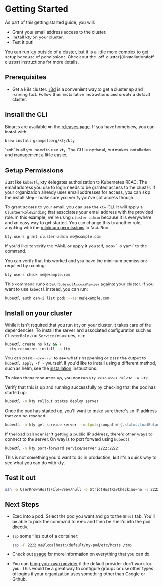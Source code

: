 
# Getting Started

As part of this getting started guide, you will:

- Grant your email address access to the cluster.
- Install kty on your cluster.
- Test it out!

<Callout type="info">
  You can run kty outside of a cluster, but it is a little more complex to get
  setup because of permissions. Check out the
  [off-cluster](/installation#off-cluster) instructions for more details.
</Callout>

## Prerequisites

- Get a k8s cluster. [k3d][k3d] is a convenient way to get a cluster up and
  running fast. Follow their installation instructions and create a default
  cluster.

## Install the CLI

Binares are available on the [releases page][cli-download]. If you have
homebrew, you can install with:

```bash
brew install grampelberg/kty/kty
```

<Callout type="info">
  `ssh` is all you need to use kty. The CLI is optional, but makes installation
  and management a little easier.
</Callout>

## Setup Permissions

Just like `kubectl`, kty delegates authorization to Kubernetes RBAC. The email
address you use to login needs to be granted access to the cluster. If your
organization already uses email addresses for access, you can skip the install
step - make sure you verify you've got access though.

To grant access to your email, you can use the `kty` CLI. It will apply a
`ClusteerRoleBinding` that associates your email address with the provided role.
In this example, we're using `cluster-admin` because it is everywhere and an
easy way to get started. You can change this to another role, anything with the
[minimum permissions](/architecture/access-control#authorization) in fact. Run:

```bash
kty users grant cluster-admin me@example.com
```

<Callout type="info">
  If you'd like to verify the YAML or apply it youself, pass `-o yaml` to the
  command.
</Callout>

You can verify that this worked and you have the minimum permissions required by
running:

```bash
kty users check me@example.com
```

This command runs a `SelfSubjectAccessReview` against your cluster. If you want
to use `kubectl` instead, you can run:

```bash
kubectl auth can-i list pods --as me@example.com
```

## Install on your cluster

While it isn't required that you run `kty` on your cluster, it takes care of the
dependencies. To install the server and associated configuration such as
`ClusterRole` and `Service` resources, run:

```bash
kubectl create ns kty && \
  kty resources install -n kty
```

<Callout type="info">

You can pass `--dry-run` to see what's happening or pass the output to
`kubectl apply -f -` yourself. If you'd like to install using a different
method, such as helm, see the [installation](/installation) instructions.

To clean these resources up, you can run `kty resources delete -n kty`.

</Callout>

Verify that this is up and running successfully by checking that the pod has
started up:

```bash
kubectl -n kty rollout status deploy server
```

Once the pod has started up, you'll want to make sure there's an IP address that
can be reached:

```bash
kubectl -n kty get service server --output=jsonpath='{.status.loadBalancer.ingress[0].ip}'
```

<Callout type="warning">

If the load balancer isn't getting a public IP address, there's other ways to
connect to the server. On way is to port forward using `kubectl`:

```bash
kubectl -n kty port-forward service/server 2222:2222
```

This is not something you'd want to do in production, but it's a quick way to
see what you can do with kty.

</Callout>

## Test it out

```bash
ssh -o UserKnownHostsFile=/dev/null -o StrictHostKeyChecking=no -p 2222 me@localhost
```

## Next Steps

- Exec into a pod. Select the pod you want and go to the `Shell` tab. You'll be
  able to pick the command to exec and then be shell'd into the pod directly.

- `scp` some files out of a container:

  ```bash
  scp -P 2222 me@localhost:/default/my-pod/etc/hosts /tmp
  ```

- Check out [usage](/usage) for more information on everything that you can do.

- You can [bring your own provider](/installation#bring-your-own-provider) if
  the default provider don't work for you. This would be a great way to
  configure groups or use other types of logins if your organization uses
  something other than Google or Github.

[cli-download]: https://github.com/grampelberg/kty/releases
[k3d]: https://k3d.io
